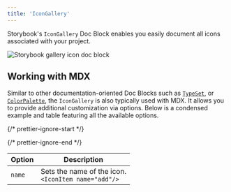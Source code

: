 ```yaml
---
title: 'IconGallery'
---
```


Storybook's `IconGallery` Doc Block enables you easily document all icons associated with your project.

![Storybook gallery icon doc block](./doc-block-icon-gallery-optimized.png)

## Working with MDX

Similar to other documentation-oriented Doc Blocks such as [`TypeSet`](./doc-block-typeset.mdx), or [`ColorPalette`](./doc-block-colorpalette.mdx), the `IconGallery` is also typically used with MDX. It allows you to provide additional customization via options. Below is a condensed example and table featuring all the available options.

{/* prettier-ignore-start */}

<CodeSnippets path="icongallery-doc-block.md" />

{/* prettier-ignore-end */}

| Option | Description                                               |
| ------ | --------------------------------------------------------- |
| `name` | Sets the name of the icon. <br /> `<IconItem name="add"/>` |
